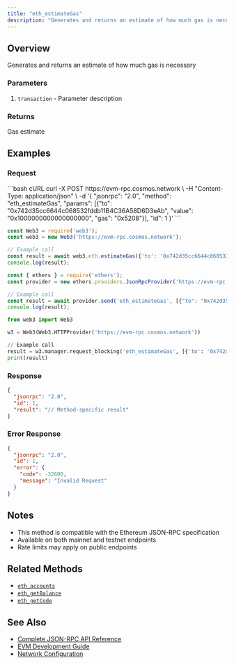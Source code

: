 ```yaml
---
title: "eth_estimateGas"
description: "Generates and returns an estimate of how much gas is necessary"
---
```


## Overview

Generates and returns an estimate of how much gas is necessary

### Parameters

1. `transaction` - Parameter description

### Returns

Gas estimate

## Examples

### Request

<CodeGroup>
```bash cURL
curl -X POST https://evm-rpc.cosmos.network \
  -H "Content-Type: application/json" \
  -d '{
    "jsonrpc": "2.0",
    "method": "eth_estimateGas",
    "params": [{"to": "0x742d35cc6644c068532fddb11B4C36A58D6D3eAb", "value": "0x1000000000000000000", "gas": "0x5208"}],
    "id": 1
  }'
```

```javascript JavaScript (Web3.js)
const Web3 = require('web3');
const web3 = new Web3('https://evm-rpc.cosmos.network');

// Example call
const result = await web3.eth.estimateGas({'to': '0x742d35cc6644c068532fddb11B4C36A58D6D3eAb', 'value': '0x1000000000000000000', 'gas': '0x5208'});
console.log(result);
```

```javascript JavaScript (Ethers.js)
const { ethers } = require('ethers');
const provider = new ethers.providers.JsonRpcProvider('https://evm-rpc.cosmos.network');

// Example call
const result = await provider.send('eth_estimateGas', [{"to": "0x742d35cc6644c068532fddb11B4C36A58D6D3eAb", "value": "0x1000000000000000000", "gas": "0x5208"}]);
console.log(result);
```

```python Python (Web3.py)
from web3 import Web3

w3 = Web3(Web3.HTTPProvider('https://evm-rpc.cosmos.network'))

// Example call
result = w3.manager.request_blocking('eth_estimateGas', [{'to': '0x742d35cc6644c068532fddb11B4C36A58D6D3eAb', 'value': '0x1000000000000000000', 'gas': '0x5208'}])
print(result)
```
</CodeGroup>

### Response

```json
{
  "jsonrpc": "2.0",
  "id": 1,
  "result": "// Method-specific result"
}
```

### Error Response

```json
{
  "jsonrpc": "2.0",
  "id": 1,
  "error": {
    "code": -32600,
    "message": "Invalid Request"
  }
}
```

## Notes

- This method is compatible with the Ethereum JSON-RPC specification
- Available on both mainnet and testnet endpoints
- Rate limits may apply on public endpoints

## Related Methods

- [`eth_accounts`](./eth_accounts)
- [`eth_getBalance`](./eth_getBalance)
- [`eth_getCode`](./eth_getCode)

## See Also

- [Complete JSON-RPC API Reference](../index)
- [EVM Development Guide](/docs/evm/developers)
- [Network Configuration](/docs/evm/developers/local-setup)
